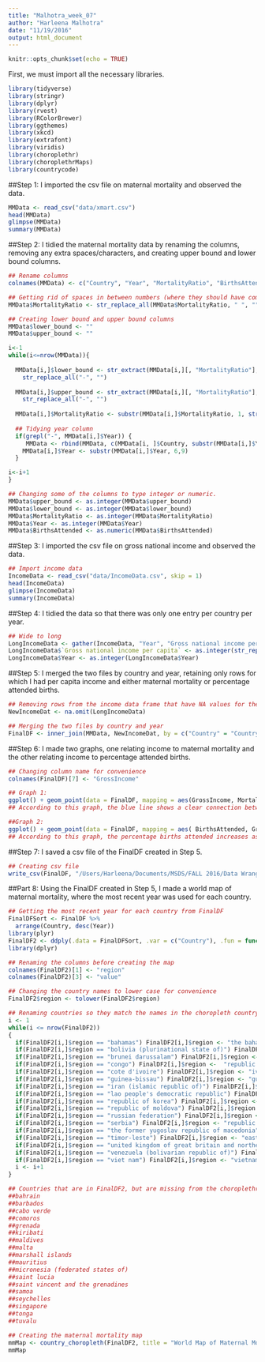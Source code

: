 ```yaml
---
title: "Malhotra_week_07"
author: "Harleena Malhotra"
date: "11/19/2016"
output: html_document
---
```


```r
knitr::opts_chunk$set(echo = TRUE)
```

First, we must import all the necessary libraries.
```r
library(tidyverse)
library(stringr)
library(dplyr)
library(rvest)
library(RColorBrewer)
library(ggthemes)
library(xkcd)
library(extrafont)
library(viridis)
library(choroplethr)
library(choroplethrMaps)
library(countrycode)
```

##Step 1:
I imported the csv file on maternal mortality and observed the data. 

```r
MMData <- read_csv("data/xmart.csv")
head(MMData)
glimpse(MMData)
summary(MMData)
```

##Step 2:
I tidied the maternal mortality data by renaming the columns, removing any extra spaces/characters, and creating upper bound and lower bound columns. 

```r
## Rename columns
colnames(MMData) <- c("Country", "Year", "MortalityRatio", "BirthsAttended")

## Getting rid of spaces in between numbers (where they should have commas)
MMData$MortalityRatio <- str_replace_all(MMData$MortalityRatio, " ", "")

## Creating lower bound and upper bound columns
MMData$lower_bound <- ""
MMData$upper_bound <- ""

i<-1
while(i<=nrow(MMData)){
  
  MMData[i,]$lower_bound <- str_extract(MMData[i,][, "MortalityRatio"], "\\[[0-9]+\\-") %>% str_replace_all("\\[", "") %>% 
    str_replace_all("-", "")
 
  MMData[i,]$upper_bound <- str_extract(MMData[i,][, "MortalityRatio"], "-[0-9]+\\]") %>% str_replace_all("\\]", "") %>% 
    str_replace_all("-", "")
  
  MMData[i,]$MortalityRatio <- substr(MMData[i,]$MortalityRatio, 1, str_locate(MMData[i,]$MortalityRatio, "\\[") -1)
  
  ## Tidying year column
  if(grepl("-", MMData[i,]$Year)) {
     MMData <- rbind(MMData, c(MMData[i, ]$Country, substr(MMData[i,]$Year, 1,4), MMData[i, ]$MortalityRatio, MMData[i,]$BirthsAttended, MMData[i,]$upper_bound, MMData[i,]$lower_bound))
    MMData[i,]$Year <- substr(MMData[i,]$Year, 6,9)
  }

i<-i+1
}

## Changing some of the columns to type integer or numeric. 
MMData$upper_bound <- as.integer(MMData$upper_bound)
MMData$lower_bound <- as.integer(MMData$lower_bound)
MMData$MortalityRatio <- as.integer(MMData$MortalityRatio)
MMData$Year <- as.integer(MMData$Year)
MMData$BirthsAttended <- as.numeric(MMData$BirthsAttended)
```

##Step 3:
I imported the csv file on gross national income and observed the data.

```r
## Import income data
IncomeData <- read_csv("data/IncomeData.csv", skip = 1)
head(IncomeData)
glimpse(IncomeData)
summary(IncomeData)
```

##Step 4:
I tidied the data so that there was only one entry per country per year. 

```r
## Wide to long
LongIncomeData <- gather(IncomeData, "Year", "Gross national income per capita", 2:25)
LongIncomeData$`Gross national income per capita` <- as.integer(str_replace_all(LongIncomeData$`Gross national income per capita`, " ", ""))
LongIncomeData$Year <- as.integer(LongIncomeData$Year)

```

##Step 5:
I merged the two files by country and year, retaining only rows for which I had per capita income and either maternal mortality or percentage attended births.

```r
## Removing rows from the income data frame that have NA values for the gross income per capita column
NewIncomeDat <- na.omit(LongIncomeData)

## Merging the two files by country and year
FinalDF <- inner_join(MMData, NewIncomeDat, by = c("Country" = "Country", "Year" = "Year"))
```

##Step 6:
I made two graphs, one relating income to maternal mortality and the other relating income to percentage attended births.

```r
## Changing column name for convenience 
colnames(FinalDF)[7] <- "GrossIncome"

## Graph 1:
ggplot() + geom_point(data = FinalDF, mapping = aes(GrossIncome, MortalityRatio)) + geom_smooth(data = FinalDF, mapping = aes(GrossIncome, MortalityRatio), se = FALSE) + ggtitle("Income vs Materal Mortality") + xlab("Income") + ylab("Maternal Mortality")
## According to this graph, the blue line shows a clear connection between income and mortality rate. The lower the income, the higher the mortality rate. As the income increases, the mortality rate greatly decreases. Therefore, income and maternal mortality are inversely proportional. 

##Graph 2:
ggplot() + geom_point(data = FinalDF, mapping = aes( BirthsAttended, GrossIncome)) + geom_smooth(data = FinalDF, mapping = aes( BirthsAttended, GrossIncome), se = FALSE) + ggtitle("Income vs Percentage Attended Births") + xlab("Income") + ylab("Percentage Births Attended")
## According to this graph, the percentage births attended increases as the income increases. Therefore, income and percentage births attended are directly proportional.                                                                                               
```

##Step 7:
I saved a csv file of the FinalDF created in Step 5.

```r
## Creating csv file
write_csv(FinalDF, "/Users/Harleena/Documents/MSDS/FALL 2016/Data Wrangling and Husbandry/FinalDF.csv", na = "NA", append = FALSE)
```

##Part 8:
Using the FinalDF created in Step 5, I made a world map of maternal mortality, where the most recent year was used for each country. 

```r
## Getting the most recent year for each country from FinalDF
FinalDFSort <- FinalDF %>%
  arrange(Country, desc(Year))
library(plyr)
FinalDF2 <- ddply(.data = FinalDFSort, .var = c("Country"), .fun = function(x) x[1,])
library(dplyr)

## Renaming the columns before creating the map 
colnames(FinalDF2)[1] <- "region"
colnames(FinalDF2)[3] <- "value"

## Changing the country names to lower case for convenience
FinalDF2$region <- tolower(FinalDF2$region)  

## Renaming countries so they match the names in the choropleth country list
i <- 1
while(i <= nrow(FinalDF2))
{
  if(FinalDF2[i,]$region == "bahamas") FinalDF2[i,]$region <- "the bahamas"
  if(FinalDF2[i,]$region == "bolivia (plurinational state of)") FinalDF2[i,]$region <-  "bolivia"
  if(FinalDF2[i,]$region == "brunei darussalam") FinalDF2[i,]$region <-  "brunei"
  if(FinalDF2[i,]$region == "congo") FinalDF2[i,]$region <-  "republic of congo"
  if(FinalDF2[i,]$region == "cote d'ivoire") FinalDF2[i,]$region <- "ivory coast"
  if(FinalDF2[i,]$region == "guinea-bissau") FinalDF2[i,]$region <- "guinea bissau"
  if(FinalDF2[i,]$region == "iran (islamic republic of)") FinalDF2[i,]$region <- "iran"
  if(FinalDF2[i,]$region == "lao people's democratic republic") FinalDF2[i,]$region <- "laos"
  if(FinalDF2[i,]$region == "republic of korea") FinalDF2[i,]$region <- "south korea"
  if(FinalDF2[i,]$region == "republic of moldova") FinalDF2[i,]$region <- "moldova"
  if(FinalDF2[i,]$region == "russian federation") FinalDF2[i,]$region <- "russia"
  if(FinalDF2[i,]$region == "serbia") FinalDF2[i,]$region <- "republic of serbia"
  if(FinalDF2[i,]$region == "the former yugoslav republic of macedonia") FinalDF2[i,]$region <- "macedonia"
  if(FinalDF2[i,]$region == "timor-leste") FinalDF2[i,]$region <- "east timor"
  if(FinalDF2[i,]$region == "united kingdom of great britain and northern ireland") FinalDF2[i,]$region <- "united kingdom"
  if(FinalDF2[i,]$region == "venezuela (bolivarian republic of)") FinalDF2[i,]$region <- "venezuela"
  if(FinalDF2[i,]$region == "viet nam") FinalDF2[i,]$region <- "vietnam"
  i <- i+1
}

## Countries that are in FinalDF2, but are missing from the choroplethr country list:
##bahrain
##barbados
##cabo verde
##comoros
##grenada
##kiribati
##maldives
##malta
##marshall islands
##mauritius
##micronesia (federated states of)
##saint lucia
##saint vincent and the grenadines
##samoa
##seychelles
##singapore
##tonga
##tuvalu

## Creating the maternal mortality map
mmMap <- country_choropleth(FinalDF2, title = "World Map of Maternal Mortality", num_colors = 1)
mmMap

```

